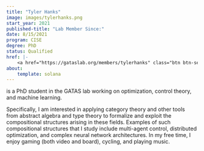 ```yaml
---
title: "Tyler Hanks"
image: images/tylerhanks.png
start_year: 2021
published-title: "Lab Member Since:"
date: 8/15/2021
program: CISE
degree: PhD
status: Qualified
href: |-
    <a href="https://gataslab.org/members/tylerhanks" class="btn btn-secondary">Site</a>
about:
    template: solana
---
```


is a PhD student in the GATAS lab working on optimization, control theory, and machine learning. 

Specifically, I am interested in applying category theory and other tools from abstract algebra and type theory to formalize and exploit the compositional structures arising in these fields.
Examples of such compositional structures that I study include multi-agent control, distributed optimization, and complex neural network architectures.
In my free time, I enjoy gaming (both video and board), cycling, and playing music.

